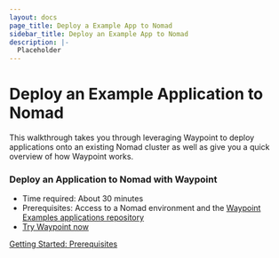```yaml
---
layout: docs
page_title: Deploy a Example App to Nomad
sidebar_title: Deploy an Example App to Nomad
description: |-
  Placeholder
---
```


# Deploy an Example Application to Nomad

This walkthrough takes you through leveraging Waypoint to deploy applications onto an existing Nomad cluster as well as give you a quick overview of how Waypoint works.

### Deploy an Application to Nomad with Waypoint

- Time required: About 30 minutes
- Prerequisites: Access to a Nomad environment and the [Waypoint Examples applications repository](https://github.com/hashicorp/waypoiont-examples)
- [Try Waypoint now](/docs/getting-started/nomad-example-app)

[Getting Started: Prerequisites](/docs/getting-started/nomad-example-app/install-prereqs)

